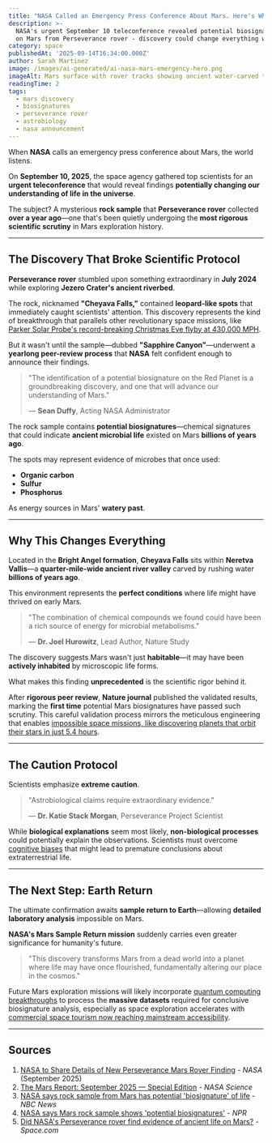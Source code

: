 ```yaml
---
title: "NASA Called an Emergency Press Conference About Mars. Here's What They Found"
description: >-
  NASA's urgent September 10 teleconference revealed potential biosignatures
  on Mars from Perseverance rover - discovery could change everything we know about life
category: space
publishedAt: '2025-09-14T16:34:00.000Z'
author: Sarah Martinez
image: /images/ai-generated/ai-nasa-mars-emergency-hero.png
imageAlt: Mars surface with rover tracks showing ancient water-carved terrain
readingTime: 2
tags:
  - mars discovery
  - biosignatures
  - perseverance rover
  - astrobiology
  - nasa announcement
---
```


When **NASA** calls an emergency press conference about Mars, the world listens.

On **September 10, 2025**, the space agency gathered top scientists for an **urgent teleconference** that would reveal findings **potentially changing our understanding of life in the universe**.

The subject? A mysterious **rock sample** that **Perseverance rover** collected **over a year ago**—one that's been quietly undergoing the **most rigorous scientific scrutiny** in Mars exploration history.

---

## The Discovery That Broke Scientific Protocol

**Perseverance rover** stumbled upon something extraordinary in **July 2024** while exploring **Jezero Crater's ancient riverbed**.

The rock, nicknamed **"Cheyava Falls,"** contained **leopard-like spots** that immediately caught scientists' attention. This discovery represents the kind of breakthrough that parallels other revolutionary space missions, like [Parker Solar Probe's record-breaking Christmas Eve flyby at 430,000 MPH](/space/parker-solar-probe-christmas-eve-historic-flyby).

But it wasn't until the sample—dubbed **"Sapphire Canyon"**—underwent a **yearlong peer-review process** that **NASA** felt confident enough to announce their findings.

> "The identification of a potential biosignature on the Red Planet is a groundbreaking discovery, and one that will advance our understanding of Mars."
>
> — **Sean Duffy**, Acting NASA Administrator

The rock sample contains **potential biosignatures**—chemical signatures that could indicate **ancient microbial life** existed on Mars **billions of years ago**.

The spots may represent evidence of microbes that once used:

- **Organic carbon**
- **Sulfur**
- **Phosphorus**

As energy sources in Mars' **watery past**.

---

## Why This Changes Everything

Located in the **Bright Angel formation**, **Cheyava Falls** sits within **Neretva Vallis**—a **quarter-mile-wide ancient river valley** carved by rushing water **billions of years ago**.

This environment represents the **perfect conditions** where life might have thrived on early Mars.

> "The combination of chemical compounds we found could have been a rich source of energy for microbial metabolisms."
>
> — **Dr. Joel Hurowitz**, Lead Author, Nature Study

The discovery suggests Mars wasn't just **habitable**—it may have been **actively inhabited** by microscopic life forms.

What makes this finding **unprecedented** is the scientific rigor behind it.

After **rigorous peer review**, **Nature journal** published the validated results, marking the **first time** potential Mars biosignatures have passed such scrutiny. This careful validation process mirrors the meticulous engineering that enables [impossible space missions, like discovering planets that orbit their stars in just 5.4 hours](/space/toi-2431-b-impossible-planet-defies-physics-nasa-discovery).

---

## The Caution Protocol

Scientists emphasize **extreme caution**.

> "Astrobiological claims require extraordinary evidence."
>
> — **Dr. Katie Stack Morgan**, Perseverance Project Scientist

While **biological explanations** seem most likely, **non-biological processes** could potentially explain the observations. Scientists must overcome [cognitive biases](/psychology/your-brain-lies-to-you-cognitive-biases-2025) that might lead to premature conclusions about extraterrestrial life.

---

## The Next Step: Earth Return

The ultimate confirmation awaits **sample return to Earth**—allowing **detailed laboratory analysis** impossible on Mars.

**NASA's Mars Sample Return mission** suddenly carries even greater significance for humanity's future.

> "This discovery transforms Mars from a dead world into a planet where life may have once flourished, fundamentally altering our place in the cosmos."

Future Mars exploration missions will likely incorporate [quantum computing breakthroughs](/technology/quantum-computing-2025-commercial-breakthrough) to process the **massive datasets** required for conclusive biosignature analysis, especially as space exploration accelerates with [commercial space tourism now reaching mainstream accessibility](/space/space-tourism-reaches-mainstream).

---

## Sources

1. [NASA to Share Details of New Perseverance Mars Rover Finding](https://www.nasa.gov/news-release/nasa-to-share-details-of-new-perseverance-mars-rover-finding/) - _NASA_ (September 2025)
2. [The Mars Report: September 2025 — Special Edition](https://science.nasa.gov/mars/the-mars-report/2025-september-special-edition/) - _NASA Science_
3. [NASA says rock sample from Mars has potential 'biosignature' of life](https://www.nbcnews.com/science/space/nasa-mars-life-biosignature-rcna230187) - _NBC News_
4. [NASA says Mars rock sample shows 'potential biosignatures'](https://www.npr.org/2025/09/10/nx-s1-5536552/nasa-mars-rover-life-biosignature-rock-sample) - _NPR_
5. [Did NASA's Perseverance rover find evidence of ancient life on Mars?](https://www.space.com/astronomy/mars/did-nasas-perseverance-rover-find-evidence-of-ancient-red-planet-life-the-plot-thickens) - _Space.com_
